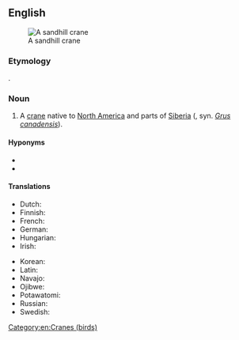 ==English==
{{swp}}
[[File:SandHillCraneFourCornersFlorida.jpg|thumb|A sandhill crane]]

===Etymology===
{{com+|en|sandhill|crane|pos=noun}}.

===Noun===
{{en-noun}}

# A [[crane]] native to [[North America]] and parts of [[Siberia]] ({{taxlink|Antigone canadensis|species|ver=190413}}, syn. ''[[Grus canadensis]]'').
#: {{syn|en|sandhiller|trumpeter crane}}

====Hyponyms====
* {{vern|Mississippi sandhill crane}}
* {{vern|Florida sandhill crane}}

====Translations====
{{trans-top|''Grus canadensis''}}
* Dutch: {{t|nl|Canadese kraanvogel|m}}
* Finnish: {{t+|fi|hietakurki}}
* French: {{t|fr|grue canadienne|f}}
* German: {{t|de|Kanadakranich|m}}
* Hungarian: {{t|hu|kanadai daru}}
* Irish: {{t|ga|grús Ceanadach|m}}
{{trans-mid}}
* Korean: {{t|ko|캐나다두루미}}
* Latin: {{t|la|Grus canadensis}}
* Navajo: {{t|nv|déłí}}
* Ojibwe: {{t|oj|ajijaak}}
* Potawatomi: {{t|pot|jejauk}}
* Russian: {{t|ru|кана́дский жура́вль|m}}
* Swedish: {{t|sv|trumpetartrana}}
{{trans-bottom}}

[[Category:en:Cranes (birds)]]